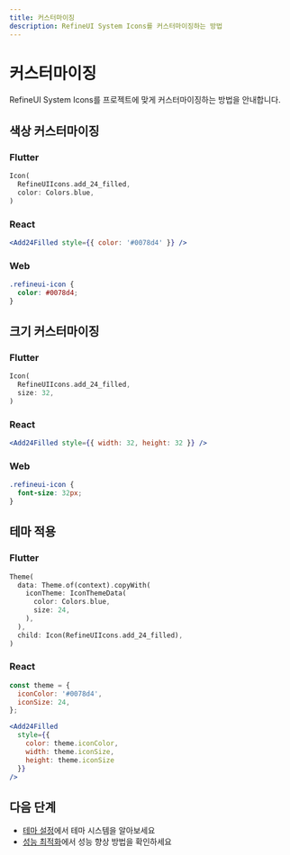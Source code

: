 ```yaml
---
title: 커스터마이징
description: RefineUI System Icons를 커스터마이징하는 방법
---
```


# 커스터마이징

RefineUI System Icons를 프로젝트에 맞게 커스터마이징하는 방법을 안내합니다.

## 색상 커스터마이징

### Flutter
```dart
Icon(
  RefineUIIcons.add_24_filled,
  color: Colors.blue,
)
```

### React
```jsx
<Add24Filled style={{ color: '#0078d4' }} />
```

### Web
```css
.refineui-icon {
  color: #0078d4;
}
```

## 크기 커스터마이징

### Flutter
```dart
Icon(
  RefineUIIcons.add_24_filled,
  size: 32,
)
```

### React
```jsx
<Add24Filled style={{ width: 32, height: 32 }} />
```

### Web
```css
.refineui-icon {
  font-size: 32px;
}
```

## 테마 적용

### Flutter
```dart
Theme(
  data: Theme.of(context).copyWith(
    iconTheme: IconThemeData(
      color: Colors.blue,
      size: 24,
    ),
  ),
  child: Icon(RefineUIIcons.add_24_filled),
)
```

### React
```jsx
const theme = {
  iconColor: '#0078d4',
  iconSize: 24,
};

<Add24Filled 
  style={{ 
    color: theme.iconColor, 
    width: theme.iconSize, 
    height: theme.iconSize 
  }} 
/>
```

## 다음 단계

- [테마 설정](/advanced/theming/)에서 테마 시스템을 알아보세요
- [성능 최적화](/advanced/performance/)에서 성능 향상 방법을 확인하세요

